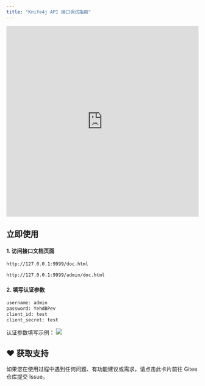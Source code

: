 ```yaml
---
title: "Knife4j API 接口调试指南"
---
```


<iframe
  width="100%"
  height="500"
  src="https://player.bilibili.com/player.html?bvid=BV12t411B7e9&p=34&page=34&autoplay=0"
  title="Knife4j API 调试视频教程"
  frameborder="0"
  allow="accelerometer; autoplay; clipboard-write; encrypted-media; gyroscope; picture-in-picture"
  allowfullscreen="true"
></iframe>

## 立即使用

#### 1. 访问接口文档页面

<CodeGroup>

```bash 微服务版本
http://127.0.0.1:9999/doc.html
```

```bash 单体版本
http://127.0.0.1:9999/admin/doc.html
```

</CodeGroup>

#### 2. 填写认证参数

<CodeGroup>

```bash 认证参数
username: admin
password: YehdBPev
client_id: test
client_secret: test
```

</CodeGroup>

认证参数填写示例：
![](/images/1692113318275-5c885c24-be28-4fdc-bc12-c7a0a4487872.png)

## ♥️ 获取支持
<Card title="遇到问题？" horizontal icon="link" href="https://gitee.com/log4j/pig/issues">
  如果您在使用过程中遇到任何问题、有功能建议或需求，请点击此卡片前往 Gitee 仓库提交 Issue。
</Card>

